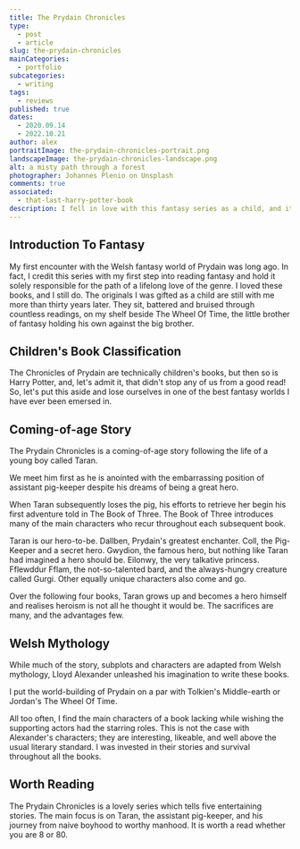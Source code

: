 ```yaml
---
title: The Prydain Chronicles
type: 
  - post
  - article
slug: the-prydain-chronicles
mainCategories: 
  - portfolio
subcategories: 
  - writing
tags:
  - reviews
published: true
dates: 
  - 2020.09.14
  - 2022.10.21
author: alex
portraitImage: the-prydain-chronicles-portrait.png
landscapeImage: the-prydain-chronicles-landscape.png
alt: a misty path through a forest
photographer: Johannes Plenio on Unsplash
comments: true
associated: 
  - that-last-harry-potter-book
description: I fell in love with this fantasy series as a child, and it remains one of my favourites today.
---
```


<ArticleContent>

## Introduction To Fantasy

My first encounter with the Welsh fantasy world of Prydain was long ago. In fact, I credit this series with my first step into reading fantasy and hold it solely responsible for the path of a lifelong love of the genre. I loved these books, and I still do. The originals I was gifted as a child are still with me more than thirty years later. They sit, battered and bruised through countless readings, on my shelf beside The Wheel Of Time, the little brother of fantasy holding his own against the big brother.  

## Children's Book Classification

The Chronicles of Prydain are technically children's books, but then so is Harry Potter, and, let's admit it, that didn't stop any of us from a good read! So, let's put this aside and lose ourselves in one of the best fantasy worlds I have ever been emersed in.

## Coming-of-age Story

The Prydain Chronicles is a coming-of-age story following the life of a young boy called Taran. 

We meet him first as he is anointed with the embarrassing position of assistant pig-keeper despite his dreams of being a great hero. 

When Taran subsequently loses the pig, his efforts to retrieve her begin his first adventure told in The Book of Three. The Book of Three introduces many of the main characters who recur throughout each subsequent book. 

Taran is our hero-to-be. Dallben, Prydain's greatest enchanter. Coll, the Pig-Keeper and a secret hero. Gwydion, the famous hero, but nothing like Taran had imagined a hero should be. Eilonwy, the very talkative princess. Fflewddur Fflam, the not-so-talented bard, and the always-hungry creature called Gurgi. Other equally unique characters also come and go. 

Over the following four books, Taran grows up and becomes a hero himself and realises heroism is not all he thought it would be. The sacrifices are many, and the advantages few. 

## Welsh Mythology

While much of the story, subplots and characters are adapted from Welsh mythology, Lloyd Alexander unleashed his imagination to write these books. 

I put the world-building of Prydain on a par with Tolkien's Middle-earth or Jordan's The Wheel Of Time. 

All too often, I find the main characters of a book lacking while wishing the supporting actors had the starring roles. This is not the case with Alexander's characters; they are interesting, likeable, and well above the usual literary standard. I was invested in their stories and survival throughout all the books. 

## Worth Reading

The Prydain Chronicles is a lovely series which tells five entertaining stories. The main focus is on Taran, the assistant pig-keeper, and his journey from naive boyhood to worthy manhood. It is worth a read whether you are 8 or 80.

</ArticleContent>
